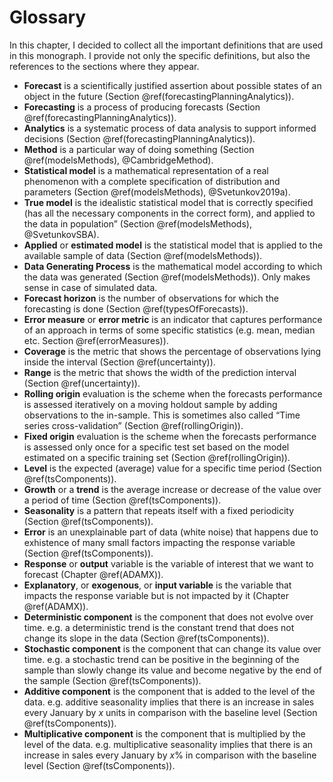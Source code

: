 # Glossary {-}
In this chapter, I decided to collect all the important definitions that are used in this monograph. I provide not only the specific definitions, but also the references to the sections where they appear.

- **Forecast** is a scientifically justified assertion about possible states of an object in the future (Section \@ref(forecastingPlanningAnalytics)).
- **Forecasting** is a process of producing forecasts (Section \@ref(forecastingPlanningAnalytics)).
- **Analytics** is a systematic process of data analysis to support informed decisions (Section \@ref(forecastingPlanningAnalytics)).
- **Method** is a particular way of doing something (Section \@ref(modelsMethods), @CambridgeMethod).
- **Statistical model** is a mathematical representation of a real phenomenon with a complete specification of distribution and parameters (Section \@ref(modelsMethods), @Svetunkov2019a).
- **True model** is the idealistic statistical model that is correctly specified (has all the necessary components in the correct form), and applied to the data in population" (Section \@ref(modelsMethods), @SvetunkovSBA).
- **Applied** or **estimated model** is the statistical model that is applied to the available sample of data (Section \@ref(modelsMethods)).
- **Data Generating Process** is the mathematical model according to which the data was generated (Section \@ref(modelsMethods)). Only makes sense in case of simulated data.
- **Forecast horizon** is the number of observations for which the forecasting is done (Section \@ref(typesOfForecasts)).
- **Error measure** or **error metric** is an indicator that captures performance of an approach in terms of some specific statistics (e.g. mean, median etc. Section \@ref(errorMeasures)).
- **Coverage** is the metric that shows the percentage of observations lying inside the interval (Section \@ref(uncertainty)).
- **Range** is the metric that shows the width of the prediction interval (Section \@ref(uncertainty)).
- **Rolling origin** evaluation is the scheme when the forecasts performance is assessed iteratively on a moving holdout sample by adding observations to the in-sample. This is sometimes also called "Time series cross-validation" (Section \@ref(rollingOrigin)).
- **Fixed origin** evaluation is the scheme when the forecasts performance is assessed only once for a specific test set based on the model estimated on a specific training set (Section \@ref(rollingOrigin)).
- **Level** is the expected (average) value for a specific time period (Section \@ref(tsComponents)).
- **Growth** or a **trend** is the average increase or decrease of the value over a period of time (Section \@ref(tsComponents)).
- **Seasonality** is a pattern that repeats itself with a fixed periodicity (Section \@ref(tsComponents)).
- **Error** is an unexplainable part of data (white noise) that happens due to exhistence of many small factors impacting the response variable (Section \@ref(tsComponents)).
- **Response** or **output** variable is the variable of interest that we want to forecast (Chapter \@ref(ADAMX)).
- **Explanatory**, or **exogenous**, or **input variable** is the variable that impacts the response variable but is not impacted by it (Chapter \@ref(ADAMX)).
- **Deterministic component** is the component that does not evolve over time. e.g. a deterministic trend is the constant trend that does not change its slope in the data (Section \@ref(tsComponents)).
- **Stochastic component** is the component that can change its value over time. e.g. a stochastic trend can be positive in the beginning of the sample than slowly change its value and become negative by the end of the sample (Section \@ref(tsComponents)).
- **Additive component** is the component that is added to the level of the data. e.g. additive seasonality implies that there is an increase in sales every January by $x$ units in comparison with the baseline level (Section \@ref(tsComponents)).
- **Multiplicative component** is the component that is multiplied by the level of the data. e.g. multiplicative seasonality implies that there is an increase in sales every January by $x$% in comparison with the baseline level (Section \@ref(tsComponents)).

